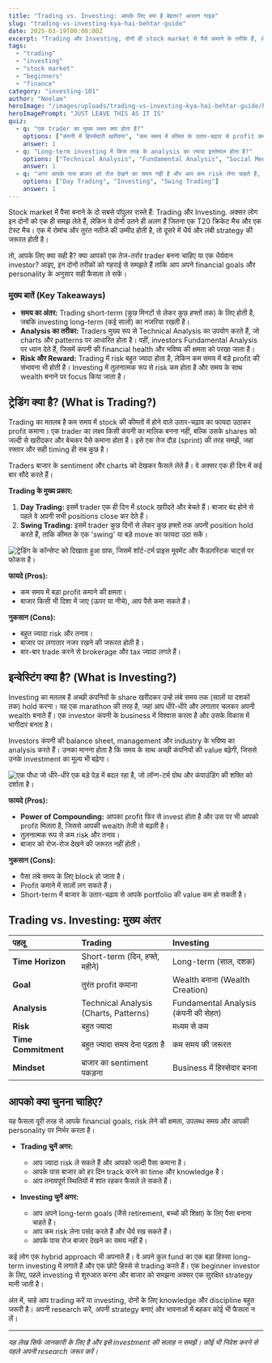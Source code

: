 ```yaml
---
title: "Trading vs. Investing: आपके लिए क्या है बेहतर? आसान गाइड"
slug: "trading-vs-investing-kya-hai-behtar-guide"
date: 2025-03-19T00:00:00Z
excerpt: "Trading और Investing, दोनों ही stock market से पैसे कमाने के तरीके हैं, लेकिन दोनों का रास्ता और मंजिल अलग-अलग हैं। यह गाइड आपको इन दोनों के बीच का अंतर समझने और अपने लिए सही रास्ता चुनने में मदद करेगा।"
tags:
  - "trading"
  - "investing"
  - "stock market"
  - "beginners"
  - "finance"
category: "investing-101"
author: "Neelam"
heroImage: "/images/uploads/trading-vs-investing-kya-hai-behtar-guide/hero-image.jpg"
heroImagePrompt: "JUST LEAVE THIS AS IT IS"
quiz:
  - q: "एक trader का मुख्य लक्ष्य क्या होता है?"
    options: ["कंपनी में हिस्सेदारी खरीदना", "कम समय में कीमत के उतार-चढ़ाव से profit कमाना", "लंबे समय तक wealth बनाना"]
    answer: 1
  - q: "Long-term investing में किस तरह के analysis का ज्यादा इस्तेमाल होता है?"
    options: ["Technical Analysis", "Fundamental Analysis", "Social Media Analysis"]
    answer: 1
  - q: "अगर आपके पास बाजार को रोज देखने का समय नहीं है और आप कम risk लेना चाहते हैं, तो आपके लिए क्या बेहतर है?"
    options: ["Day Trading", "Investing", "Swing Trading"]
    answer: 1
---
```


Stock market में पैसा बनाने के दो सबसे पॉपुलर रास्ते हैं: Trading और Investing. अक्सर लोग इन दोनों को एक ही समझ लेते हैं, लेकिन ये दोनों उतने ही अलग हैं जितना एक T20 क्रिकेट मैच और एक टेस्ट मैच। एक में रोमांच और तुरंत नतीजे की उम्मीद होती है, तो दूसरे में धैर्य और लंबी strategy की जरूरत होती है।

तो, आपके लिए क्या सही है? क्या आपको एक तेज-तर्रार trader बनना चाहिए या एक धैर्यवान investor? आइए, इन दोनों तरीकों को गहराई से समझते हैं ताकि आप अपने financial goals और personality के अनुसार सही फैसला ले सकें।

### मुख्य बातें (Key Takeaways)
*   **समय का अंतर:** Trading short-term (कुछ मिनटों से लेकर कुछ हफ्तों तक) के लिए होती है, जबकि investing long-term (कई सालों) का नजरिया रखती है।
*   **Analysis का तरीका:** Traders मुख्य रूप से Technical Analysis का उपयोग करते हैं, जो charts और patterns पर आधारित होता है। वहीं, investors Fundamental Analysis पर ध्यान देते हैं, जिसमें कंपनी की financial health और भविष्य की क्षमता को परखा जाता है।
*   **Risk और Reward:** Trading में risk बहुत ज्यादा होता है, लेकिन कम समय में बड़े profit की संभावना भी होती है। Investing में तुलनात्मक रूप से risk कम होता है और समय के साथ wealth बनाने पर focus किया जाता है।

## ट्रेडिंग क्या है? (What is Trading?)

Trading का मतलब है कम समय में stock की कीमतों में होने वाले उतार-चढ़ाव का फायदा उठाकर profit कमाना। एक trader का लक्ष्य किसी कंपनी का मालिक बनना नहीं, बल्कि उसके shares को जल्दी से खरीदकर और बेचकर पैसे कमाना होता है। इसे एक तेज दौड़ (sprint) की तरह समझें, जहां रफ्तार और सही timing ही सब कुछ है।

Traders बाजार के sentiment और charts को देखकर फैसले लेते हैं। वे अक्सर एक ही दिन में कई बार सौदे करते हैं।

**Trading के मुख्य प्रकार:**
1.  **Day Trading:** इसमें trader एक ही दिन में stock खरीदते और बेचते हैं। बाजार बंद होने से पहले वे अपनी सभी positions close कर देते हैं।
2.  **Swing Trading:** इसमें trader कुछ दिनों से लेकर कुछ हफ्तों तक अपनी position hold करते हैं, ताकि कीमत के एक 'swing' या बड़े move का फायदा उठा सकें।

![ट्रेडिंग के कॉन्सेप्ट को दिखाता हुआ ग्राफ, जिसमें शॉर्ट-टर्म प्राइस मूवमेंट और कैंडलस्टिक चार्ट्स पर फोकस है।](/images/uploads/trading-vs-investing-kya-hai-behtar-guide/trading-concept.png)

**फायदे (Pros):**
*   कम समय में बड़ा profit कमाने की क्षमता।
*   बाजार किसी भी दिशा में जाए (ऊपर या नीचे), आप पैसे कमा सकते हैं।

**नुकसान (Cons):**
*   बहुत ज्यादा risk और तनाव।
*   बाजार पर लगातार नजर रखने की जरूरत होती है।
*   बार-बार trade करने से brokerage और tax ज्यादा लगते हैं।

## इन्वेस्टिंग क्या है? (What is Investing?)

Investing का मतलब है अच्छी कंपनियों के share खरीदकर उन्हें लंबे समय तक (सालों या दशकों तक) hold करना। यह एक marathon की तरह है, जहां आप धीरे-धीरे और लगातार चलकर अपनी wealth बनाते हैं। एक investor कंपनी के business में विश्वास करता है और उसके विकास में भागीदार बनता है।

Investors कंपनी की balance sheet, management और industry के भविष्य का analysis करते हैं। उनका मानना होता है कि समय के साथ अच्छी कंपनियों की value बढ़ेगी, जिससे उनके investment का मूल्य भी बढ़ेगा।

![एक पौधा जो धीरे-धीरे एक बड़े पेड़ में बदल रहा है, जो लॉन्ग-टर्म ग्रोथ और कंपाउंडिंग की शक्ति को दर्शाता है।](/images/uploads/trading-vs-investing-kya-hai-behtar-guide/investing-concept.png)

**फायदे (Pros):**
*   **Power of Compounding:** आपका profit फिर से invest होता है और उस पर भी आपको profit मिलता है, जिससे आपकी wealth तेजी से बढ़ती है।
*   तुलनात्मक रूप से कम risk और तनाव।
*   बाजार को रोज-रोज देखने की जरूरत नहीं होती।

**नुकसान (Cons):**
*   पैसा लंबे समय के लिए block हो जाता है।
*   Profit कमाने में सालों लग सकते हैं।
*   Short-term में बाजार के उतार-चढ़ाव से आपके portfolio की value कम हो सकती है।

## Trading vs. Investing: मुख्य अंतर

| पहलू | Trading | Investing |
| :--- | :--- | :--- |
| **Time Horizon** | Short-term (दिन, हफ्ते, महीने) | Long-term (साल, दशक) |
| **Goal** | तुरंत profit कमाना | Wealth बनाना (Wealth Creation) |
| **Analysis** | Technical Analysis (Charts, Patterns) | Fundamental Analysis (कंपनी की सेहत) |
| **Risk** | बहुत ज्यादा | मध्यम से कम |
| **Time Commitment** | बहुत ज्यादा समय देना पड़ता है | कम समय की जरूरत |
| **Mindset** | बाजार का sentiment पकड़ना | Business में हिस्सेदार बनना |

## आपको क्या चुनना चाहिए?

यह फैसला पूरी तरह से आपके financial goals, risk लेने की क्षमता, उपलब्ध समय और आपकी personality पर निर्भर करता है।

*   **Trading चुनें अगर:**
    *   आप ज्यादा risk ले सकते हैं और आपको जल्दी पैसा कमाना है।
    *   आपके पास बाजार को हर दिन track करने का time और knowledge है।
    *   आप तनावपूर्ण स्थितियों में शांत रहकर फैसले ले सकते हैं।

*   **Investing चुनें अगर:**
    *   आप अपने long-term goals (जैसे retirement, बच्चों की शिक्षा) के लिए पैसा बनाना चाहते हैं।
    *   आप कम risk लेना पसंद करते हैं और धैर्य रख सकते हैं।
    *   आपके पास रोज बाजार देखने का समय नहीं है।

कई लोग एक hybrid approach भी अपनाते हैं। वे अपने कुल fund का एक बड़ा हिस्सा long-term investing में लगाते हैं और एक छोटे हिस्से से trading करते हैं। एक beginner investor के लिए, पहले investing से शुरुआत करना और बाजार को समझना अक्सर एक सुरक्षित strategy मानी जाती है।

अंत में, चाहे आप trading करें या investing, दोनों के लिए knowledge और discipline बहुत जरूरी है। अपनी research करें, अपनी strategy बनाएं और भावनाओं में बहकर कोई भी फैसला न लें।

---
*यह लेख सिर्फ जानकारी के लिए है और इसे investment की सलाह न समझें। कोई भी निवेश करने से पहले अपनी research जरूर करें।*